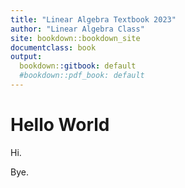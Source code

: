 ```yaml
---
title: "Linear Algebra Textbook 2023"
author: "Linear Algebra Class"
site: bookdown::bookdown_site
documentclass: book
output:
  bookdown::gitbook: default
  #bookdown::pdf_book: default
---
```


# Hello World

Hi.

Bye.
<!-- If you need PDF output, uncomment bookdown::pdf_book above in YAML. You will need a LaTeX installation, e.g., https://yihui.name/tinytex/ -->
